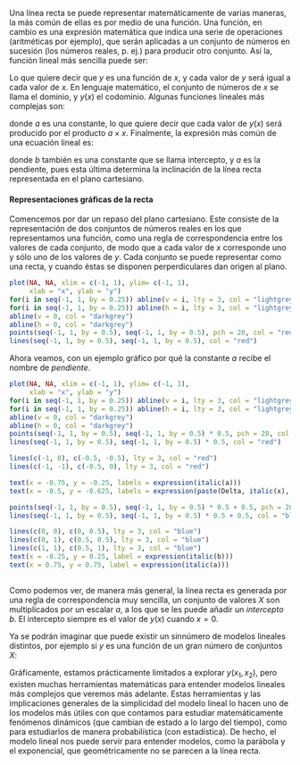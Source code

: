 Una línea recta se puede representar matemáticamente de varias maneras, la más común de ellas es por medio de una función. Una función, en cambio es una expresión matemática que indica una serie de operaciones (aritméticas por ejemplo), que serán aplicadas a un conjunto de números en sucesión (los números reales, p. ej.) para producir otro conjunto. Así la, función lineal más sencilla puede ser:

\begin{equation}
    y(x) = x
\end{equation}

Lo que quiere decir que $y$ es una función de $x$, y cada valor de $y$ será igual a cada valor de $x$. En lenguaje matemático, el conjunto de números de $x$ se llama el dominio, y $y(x)$ el codominio. Algunas funciones lineales más complejas son:

\begin{equation}
    y(x) = ax
\end{equation}

donde $a$ es una constante, lo que quiere decir que cada valor de $y(x)$ será producido por el producto $a \times x$. Finalmente, la expresión más común de una ecuación lineal es:

\begin{equation}
    y(x) = b + ax
\end{equation}

donde $b$ también es una constante que se llama intercepto, y $a$ es la pendiente, pues esta última determina la inclinación de la línea recta representada en el plano cartesiano.

#### Representaciones gráficas de la recta

Comencemos por dar un repaso del plano cartesiano. Este consiste de la representación de dos conjuntos de números reales en los que representamos una función, como una regla de correspondencia entre los valores de cada conjunto, de modo que a cada valor de $x$ corresponde uno y sólo uno de los valores de $y$. Cada conjunto se puede representar como una recta, y cuando éstas se disponen perperdiculares dan origen al plano.

```r

plot(NA, NA, xlim = c(-1, 1), ylim= c(-1, 1),
     xlab = "x", ylab = "y")
for(i in seq(-1, 1, by = 0.25)) abline(v = i, lty = 3, col = "lightgrey")
for(i in seq(-1, 1, by = 0.25)) abline(h = i, lty = 3, col = "lightgrey")
abline(v = 0, col = "darkgrey")
abline(h = 0, col = "darkgrey")
points(seq(-1, 1, by = 0.5), seq(-1, 1, by = 0.5), pch = 20, col = "red")
lines(seq(-1, 1, by = 0.5), seq(-1, 1, by = 0.5), col = "red")

```

Ahora veamos, con un ejemplo gráfico por qué la constante $a$ recibe el nombre de *pendiente*.

```r

plot(NA, NA, xlim = c(-1, 1), ylim= c(-1, 1),
     xlab = "x", ylab = "y")
for(i in seq(-1, 1, by = 0.25)) abline(v = i, lty = 3, col = "lightgrey")
for(i in seq(-1, 1, by = 0.25)) abline(h = i, lty = 3, col = "lightgrey")
abline(v = 0, col = "darkgrey")
abline(h = 0, col = "darkgrey")
points(seq(-1, 1, by = 0.5), seq(-1, 1, by = 0.5) * 0.5, pch = 20, col = "red")
lines(seq(-1, 1, by = 0.5), seq(-1, 1, by = 0.5) * 0.5, col = "red")

lines(c(-1, 0), c(-0.5, -0.5), lty = 3, col = "red")
lines(c(-1, -1), c(-0.5, 0), lty = 3, col = "red")

text(x = -0.75, y = -0.25, labels = expression(italic(a)))
text(x = -0.5, y = -0.625, labels = expression(paste(Delta, italic(x), sep = "")))

points(seq(-1, 1, by = 0.5), seq(-1, 1, by = 0.5) * 0.5 + 0.5, pch = 20, col = "blue")
lines(seq(-1, 1, by = 0.5), seq(-1, 1, by = 0.5) * 0.5 + 0.5, col = "blue")

lines(c(0, 0), c(0, 0.5), lty = 3, col = "blue")
lines(c(0, 1), c(0.5, 0.5), lty = 3, col = "blue")
lines(c(1, 1), c(0.5, 1), lty = 3, col = "blue")
text(x = -0.25, y = 0.25, label = expression(italic(b)))
text(x = 0.75, y = 0.75, label = expression(italic(a)))
    
```

Como podemos ver, de manera más general, la línea recta es generada por una regla de correspondencia muy sencilla, un conjunto de valores $X$ son multiplicados por un escalar $a$, a los que se les puede añadir un *intercepto*  $b$. El intercepto siempre es el valor de $y(x)$ cuando $x = 0$.

Ya se podrán imaginar que puede existir un sinnúmero de modelos lineales distintos, por ejemplo si $y$ es una función de un gran número de conjuntos $X$:

\begin{equation}
y(x_1, x_2, \dots, x_{n-1}, x_n) = b + a_1 x_1 + a_2 x_2 + \dots + a_{n-1} x_{n-1} + a_n x_n
\end{equation}

Gráficamente, estamos prácticamente limitados a explorar $y(x_1, x_2)$, pero existen muchas herramientas matemáticas para entender modelos lineales más complejos que veremos más adelante. Estas herramientas y las implicaciones generales de la simplicidad del modelo lineal lo hacen uno de los modelos más útiles con que contamos para estudiar matemáticamente fenómenos dinámicos (que cambian de estado a lo largo del tiempo), como para estudiarlos de manera probabilística (con estadística). De hecho, el modelo lineal nos puede servir para entender modelos, como la parábola y el exponencial, que geométricamente no se parecen a la línea recta.




